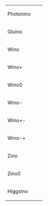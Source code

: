 {| border=0
|- style="height: 2em;"
| Photonino || {{SubatomicParticle|Photino}} || {{SubatomicParticle|link=yes|Photino}}
|- style="height: 2em;"
| Gluino || {{SubatomicParticle|Gluino}} || {{SubatomicParticle|link=yes|Gluino}}
|- style="height: 2em;"
| Wino || {{SubatomicParticle|Wino}} || {{SubatomicParticle|link=yes|Wino}}
|- style="height: 2em;"
| Wino+ || {{SubatomicParticle|Wino+}} || {{SubatomicParticle|link=yes|Wino+}}
|- style="height: 2em;"
| Wino0 || {{SubatomicParticle|Wino0}} || {{SubatomicParticle|link=yes|Wino0}}
|- style="height: 2em;"
| Wino- || {{SubatomicParticle|Wino-}} || {{SubatomicParticle|link=yes|Wino-}}
|- style="height: 2em;"
| Wino+- || {{SubatomicParticle|Wino+-}} || {{SubatomicParticle|link=yes|Wino+-}}
|- style="height: 2em;"
| Wino-+ || {{SubatomicParticle|Wino-+}} || {{SubatomicParticle|link=yes|Wino-+}}
|- style="height: 2em;"
| Zino || {{SubatomicParticle|Zino}} || {{SubatomicParticle|link=yes|Zino}}
|- style="height: 2em;"
| Zino0 || {{SubatomicParticle|Zino0}} || {{SubatomicParticle|link=yes|Zino0}}
|- style="height: 2em;"
| Higgsino || {{SubatomicParticle|Higgsino}} || {{SubatomicParticle|link=yes|Higgsino}}
|}